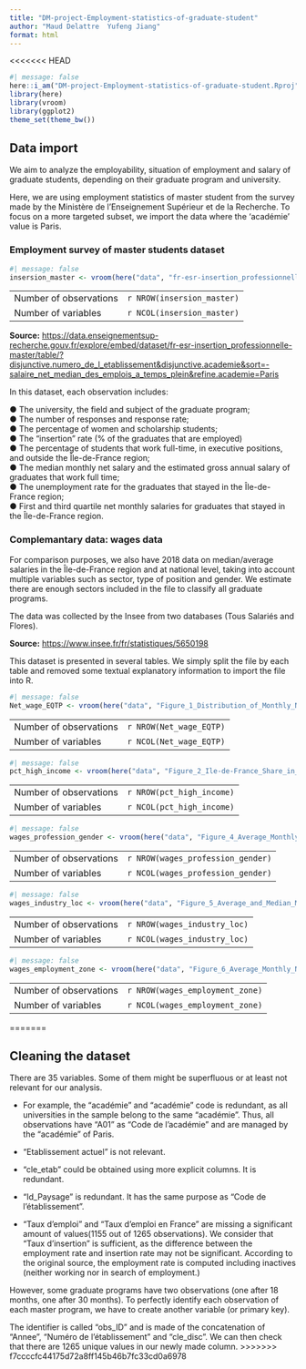 ```yaml
---
title: "DM-project-Employment-statistics-of-graduate-student"
author: "Maud Delattre  Yufeng Jiang"
format: html
---
```


<<<<<<< HEAD

```r
#| message: false
here::i_am("DM-project-Employment-statistics-of-graduate-student.Rproj")
library(here)
library(vroom)
library(ggplot2)
theme_set(theme_bw())
```

## Data import


We aim to analyze the employability, situation of employment and salary of graduate students, depending on their graduate program and university.

Here, we are using employment statistics of master student from the survey made by the Ministère de l'Enseignement Supérieur et de la Recherche. To focus on a more targeted subset, we import the data where the 'académie' value is Paris.

### Employment survey of master students dataset
```r
#| message: false
insersion_master <- vroom(here("data", "fr-esr-insertion_professionnelle-master.csv"))
```

|                        |                            |
|------------------------|----------------------------|
| Number of observations | `r NROW(insersion_master)` |
| Number of variables    | `r NCOL(insersion_master)` |

**Source:** <u>https://data.enseignementsup-recherche.gouv.fr/explore/embed/dataset/fr-esr-insertion_professionnelle-master/table/?disjunctive.numero_de_l_etablissement&disjunctive.academie&sort=-salaire_net_median_des_emplois_a_temps_plein&refine.academie=Paris</u>

In this dataset, each observation includes: 

**●** The university, the field and subject of the graduate program; <br>
**●** The number of responses and response rate;<br>
**●** The percentage of women and scholarship students; <br>
**●** The "insertion" rate (% of the graduates that are employed)<br>
**●** The percentage of students that work full-time, in executive positions, and outside the Île-de-France region;<br>
**●** The median monthly net salary and the estimated gross annual salary of graduates that work full time;<br>
**●** The unemployment rate for the graduates that stayed in the ÎIe-de-France region; <br>
**●** First and third quartile net monthly salaries for graduates that stayed in the Île-de-France region. <br>


### Complemantary data: wages data

For comparison purposes, we also have 2018 data on median/average salaries in the Île-de-France region and at national level, taking into account multiple variables such as sector, type of position and gender. We estimate there are enough sectors included in the file to classify all graduate programs. 

The data was collected by the Insee from two databases (Tous Salariés and Flores).<br>

**Source:** <u>https://www.insee.fr/fr/statistiques/5650198</u>

This dataset is presented in several tables. We simply split the file by each table and removed some textual explanatory information to import the file into R.

```r
#| message: false
Net_wage_EQTP <- vroom(here("data", "Figure_1_Distribution_of_Monthly_Net_Wages_in_Ile-de-France_and_France_EQTP.csv"))
```

|                        |                         |
|------------------------|-------------------------|
| Number of observations | `r NROW(Net_wage_EQTP)` |
| Number of variables    | `r NCOL(Net_wage_EQTP)` |

```r
#| message: false
pct_high_income <- vroom(here("data", "Figure_2_Ile-de-France_Share_in_High_Incomes_High_Wealth_and_High_Wages.csv"))
```

|                        |                           |
|------------------------|---------------------------|
| Number of observations | `r NROW(pct_high_income)` |
| Number of variables    | `r NCOL(pct_high_income)` |

```r
#| message: false
wages_profession_gender <- vroom(here("data", "Figure_4_Average_Monthly_Net_Wages_EQTP_by_Socio-Professional_Category_and_Gender.csv"))
```
|                        |                                   |
|------------------------|-----------------------------------|
| Number of observations | `r NROW(wages_profession_gender)` |
| Number of variables    | `r NCOL(wages_profession_gender)` |

```r
#| message: false
wages_industry_loc <- vroom(here("data", "Figure_5_Average_and_Median_Monthly_Net_Wages_by_Industry.csv"))
```
|                        |                              |
|------------------------|------------------------------|
| Number of observations | `r NROW(wages_industry_loc)` |
| Number of variables    | `r NCOL(wages_industry_loc)` |

```r
#| message: false
wages_employment_zone <- vroom(here("data", "Figure_6_Average_Monthly_Net_Wages_EQTP_in_Ile-de-France_by_Employment_Zone_and_EPT.csv"))
```
|                        |                                 |
|------------------------|---------------------------------|
| Number of observations | `r NROW(wages_employment_zone)` |
| Number of variables    | `r NCOL(wages_employment_zone)` |

=======

## Cleaning the dataset

There are 35 variables. Some of them might be superfluous or at least not relevant for our analysis.

-   For example, the "académie" and "académie" code is redundant, as all universities in the sample belong to the same "académie". Thus, all observations have "A01" as "Code de l'académie" and are managed by the "académie" of Paris.

-   "Etablissement actuel" is not relevant.

-   "cle_etab" could be obtained using more explicit columns. It is redundant.

-   "Id_Paysage" is redundant. It has the same purpose as "Code de l'établissement".

-   "Taux d'emploi" and "Taux d'emploi en France" are missing a significant amount of values(1155 out of 1265 observations). We consider that "Taux d'insertion" is sufficient, as the difference between the employment rate and insertion rate may not be significant. According to the original source, the employment rate is computed including inactives (neither working nor in search of employment.)

However, some graduate programs have two observations (one after 18 months, one after 30 months). To perfectly identify each observation of each master program, we have to create another variable (or primary key).

The identifier is called "obs_ID" and is made of the concatenation of "Annee", "Numéro de l'établissement" and "cle_disc". We can then check that there are 1265 unique values in our newly made column.
>>>>>>> f7ccccfc44175d72a8ff145b46b7fc33cd0a6978
